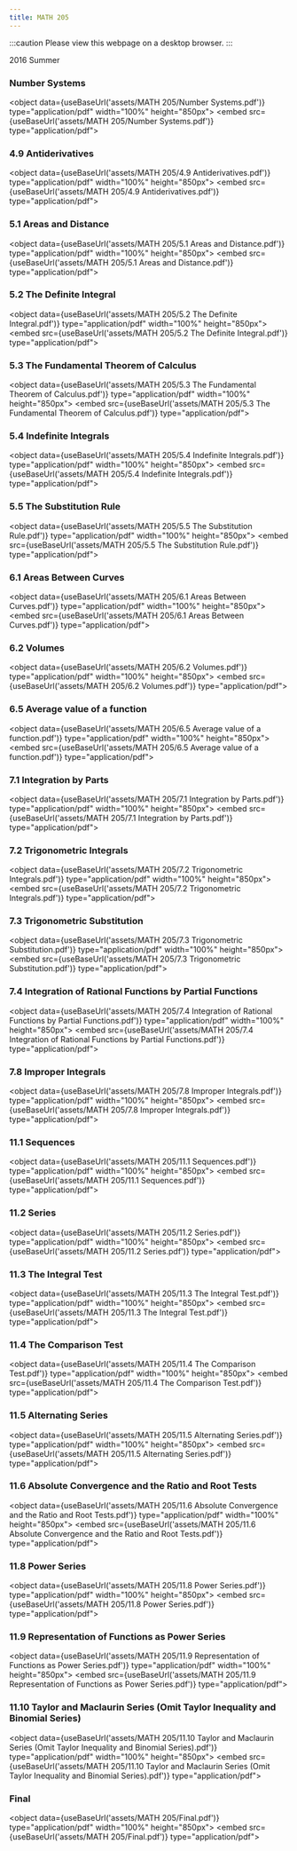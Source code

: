 ```yaml
---
title: MATH 205
---
```



:::caution
Please view this webpage on a desktop browser.
:::

2016 Summer

### Number Systems
<object data={useBaseUrl('assets/MATH 205/Number Systems.pdf')} type="application/pdf" width="100%" height="850px">
    <embed src={useBaseUrl('assets/MATH 205/Number Systems.pdf')} type="application/pdf">
            </embed>
</object>

### 4.9 Antiderivatives
<object data={useBaseUrl('assets/MATH 205/4.9 Antiderivatives.pdf')} type="application/pdf" width="100%" height="850px">
    <embed src={useBaseUrl('assets/MATH 205/4.9 Antiderivatives.pdf')} type="application/pdf">
            </embed>
</object>

### 5.1 Areas and Distance
<object data={useBaseUrl('assets/MATH 205/5.1 Areas and Distance.pdf')} type="application/pdf" width="100%" height="850px">
    <embed src={useBaseUrl('assets/MATH 205/5.1 Areas and Distance.pdf')} type="application/pdf">
            </embed>
</object>

### 5.2 The Definite Integral
<object data={useBaseUrl('assets/MATH 205/5.2 The Definite Integral.pdf')} type="application/pdf" width="100%" height="850px">
    <embed src={useBaseUrl('assets/MATH 205/5.2 The Definite Integral.pdf')} type="application/pdf">
            </embed>
</object>

### 5.3 The Fundamental Theorem of Calculus
<object data={useBaseUrl('assets/MATH 205/5.3 The Fundamental Theorem of Calculus.pdf')} type="application/pdf" width="100%" height="850px">
    <embed src={useBaseUrl('assets/MATH 205/5.3 The Fundamental Theorem of Calculus.pdf')} type="application/pdf">
            </embed>
</object>

### 5.4 Indefinite Integrals
<object data={useBaseUrl('assets/MATH 205/5.4 Indefinite Integrals.pdf')} type="application/pdf" width="100%" height="850px">
    <embed src={useBaseUrl('assets/MATH 205/5.4 Indefinite Integrals.pdf')} type="application/pdf">
            </embed>
</object>

### 5.5 The Substitution Rule
<object data={useBaseUrl('assets/MATH 205/5.5 The Substitution Rule.pdf')} type="application/pdf" width="100%" height="850px">
    <embed src={useBaseUrl('assets/MATH 205/5.5 The Substitution Rule.pdf')} type="application/pdf">
            </embed>
</object>

### 6.1 Areas Between Curves
<object data={useBaseUrl('assets/MATH 205/6.1 Areas Between Curves.pdf')} type="application/pdf" width="100%" height="850px">
    <embed src={useBaseUrl('assets/MATH 205/6.1 Areas Between Curves.pdf')} type="application/pdf">
            </embed>
</object>

### 6.2 Volumes
<object data={useBaseUrl('assets/MATH 205/6.2 Volumes.pdf')} type="application/pdf" width="100%" height="850px">
    <embed src={useBaseUrl('assets/MATH 205/6.2 Volumes.pdf')} type="application/pdf">
            </embed>
</object>

### 6.5 Average value of a function
<object data={useBaseUrl('assets/MATH 205/6.5 Average value of a function.pdf')} type="application/pdf" width="100%" height="850px">
    <embed src={useBaseUrl('assets/MATH 205/6.5 Average value of a function.pdf')} type="application/pdf">
            </embed>
</object>

### 7.1 Integration by Parts
<object data={useBaseUrl('assets/MATH 205/7.1 Integration by Parts.pdf')} type="application/pdf" width="100%" height="850px">
    <embed src={useBaseUrl('assets/MATH 205/7.1 Integration by Parts.pdf')} type="application/pdf">
            </embed>
</object>

### 7.2 Trigonometric Integrals
<object data={useBaseUrl('assets/MATH 205/7.2 Trigonometric Integrals.pdf')} type="application/pdf" width="100%" height="850px">
    <embed src={useBaseUrl('assets/MATH 205/7.2 Trigonometric Integrals.pdf')} type="application/pdf">
            </embed>
</object>

### 7.3 Trigonometric Substitution
<object data={useBaseUrl('assets/MATH 205/7.3 Trigonometric Substitution.pdf')} type="application/pdf" width="100%" height="850px">
    <embed src={useBaseUrl('assets/MATH 205/7.3 Trigonometric Substitution.pdf')} type="application/pdf">
            </embed>
</object>

### 7.4 Integration of Rational Functions by Partial Functions
<object data={useBaseUrl('assets/MATH 205/7.4 Integration of Rational Functions by Partial Functions.pdf')} type="application/pdf" width="100%" height="850px">
    <embed src={useBaseUrl('assets/MATH 205/7.4 Integration of Rational Functions by Partial Functions.pdf')} type="application/pdf">
            </embed>
</object>

### 7.8 Improper Integrals
<object data={useBaseUrl('assets/MATH 205/7.8 Improper Integrals.pdf')} type="application/pdf" width="100%" height="850px">
    <embed src={useBaseUrl('assets/MATH 205/7.8 Improper Integrals.pdf')} type="application/pdf">
            </embed>
</object>

### 11.1 Sequences
<object data={useBaseUrl('assets/MATH 205/11.1 Sequences.pdf')} type="application/pdf" width="100%" height="850px">
    <embed src={useBaseUrl('assets/MATH 205/11.1 Sequences.pdf')} type="application/pdf">
            </embed>
</object>

### 11.2 Series
<object data={useBaseUrl('assets/MATH 205/11.2 Series.pdf')} type="application/pdf" width="100%" height="850px">
    <embed src={useBaseUrl('assets/MATH 205/11.2 Series.pdf')} type="application/pdf">
            </embed>
</object>

### 11.3 The Integral Test
<object data={useBaseUrl('assets/MATH 205/11.3 The Integral Test.pdf')} type="application/pdf" width="100%" height="850px">
    <embed src={useBaseUrl('assets/MATH 205/11.3 The Integral Test.pdf')} type="application/pdf">
            </embed>
</object>

### 11.4 The Comparison Test
<object data={useBaseUrl('assets/MATH 205/11.4 The Comparison Test.pdf')} type="application/pdf" width="100%" height="850px">
    <embed src={useBaseUrl('assets/MATH 205/11.4 The Comparison Test.pdf')} type="application/pdf">
            </embed>
</object>

### 11.5 Alternating Series
<object data={useBaseUrl('assets/MATH 205/11.5 Alternating Series.pdf')} type="application/pdf" width="100%" height="850px">
    <embed src={useBaseUrl('assets/MATH 205/11.5 Alternating Series.pdf')} type="application/pdf">
            </embed>
</object>

### 11.6 Absolute Convergence and the Ratio and Root Tests
<object data={useBaseUrl('assets/MATH 205/11.6 Absolute Convergence and the Ratio and Root Tests.pdf')} type="application/pdf" width="100%" height="850px">
    <embed src={useBaseUrl('assets/MATH 205/11.6 Absolute Convergence and the Ratio and Root Tests.pdf')} type="application/pdf">
            </embed>
</object>

### 11.8 Power Series
<object data={useBaseUrl('assets/MATH 205/11.8 Power Series.pdf')} type="application/pdf" width="100%" height="850px">
    <embed src={useBaseUrl('assets/MATH 205/11.8 Power Series.pdf')} type="application/pdf">
            </embed>
</object>

### 11.9 Representation of Functions as Power Series
<object data={useBaseUrl('assets/MATH 205/11.9 Representation of Functions as Power Series.pdf')} type="application/pdf" width="100%" height="850px">
    <embed src={useBaseUrl('assets/MATH 205/11.9 Representation of Functions as Power Series.pdf')} type="application/pdf">
            </embed>
</object>

### 11.10 Taylor and Maclaurin Series (Omit Taylor Inequality and Binomial Series)
<object data={useBaseUrl('assets/MATH 205/11.10 Taylor and Maclaurin Series (Omit Taylor Inequality and Binomial Series).pdf')} type="application/pdf" width="100%" height="850px">
    <embed src={useBaseUrl('assets/MATH 205/11.10 Taylor and Maclaurin Series (Omit Taylor Inequality and Binomial Series).pdf')} type="application/pdf">
            </embed>
</object>

### Final
<object data={useBaseUrl('assets/MATH 205/Final.pdf')} type="application/pdf" width="100%" height="850px">
    <embed src={useBaseUrl('assets/MATH 205/Final.pdf')} type="application/pdf">
            </embed>
</object>
